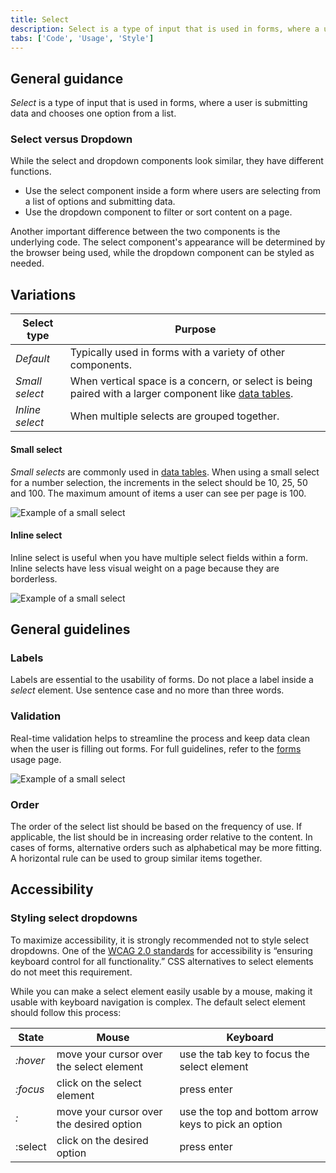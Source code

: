 ```yaml
---
title: Select
description: Select is a type of input that is used in forms, where a user is submitting data and chooses one option from a list.
tabs: ['Code', 'Usage', 'Style']
---
```


## General guidance

_Select_ is a type of input that is used in forms, where a user is submitting data and chooses one option from a list.

### Select versus Dropdown

While the select and dropdown components look similar, they have different functions.

- Use the select component inside a form where users are selecting from a list of options and submitting data.
- Use the dropdown component to filter or sort content on a page.

Another important difference between the two components is the underlying code. The select component's appearance will be determined by the browser being used, while the dropdown component can be styled as needed.

## Variations

| Select type     | Purpose                                                                                                                              |
| --------------- | ------------------------------------------------------------------------------------------------------------------------------------ |
| _Default_       | Typically used in forms with a variety of other components.                                                                          |
| _Small select_  | When vertical space is a concern, or select is being paired with a larger component like [data tables](/components/data-table/code). |
| _Inline select_ | When multiple selects are grouped together.                                                                                          |

#### Small select

_Small selects_ are commonly used in [data tables](/components/data-table/code). When using a small select for a number selection, the increments in the select should be 10, 25, 50 and 100. The maximum amount of items a user can see per page is 100.

<Row>
<Column colLg={8}>

![Example of a small select](images/select-usage-3.png)

</Column>
</Row>

#### Inline select

Inline select is useful when you have multiple select fields within a form. Inline selects have less visual weight on a page because they are borderless.

<Row>
<Column colLg={8}>

![Example of a small select](images/select-usage-4.png)

</Column>
</Row>

## General guidelines

### Labels

Labels are essential to the usability of forms. Do not place a label inside a _select_ element. Use sentence case and no more than three words.

### Validation

Real-time validation helps to streamline the process and keep data clean when the user is filling out forms. For full guidelines, refer to the [forms](/components/form/code) usage page.

<Row>
<Column colLg={8}>

![Example of a small select](images/select-usage-1.png)

</Column>
</Row>

### Order

The order of the select list should be based on the frequency of use. If applicable, the list should be in increasing order relative to the content. In cases of forms, alternative orders such as alphabetical may be more fitting. A horizontal rule can be used to group similar items together.

## Accessibility

### Styling select dropdowns

To maximize accessibility, it is strongly recommended not to style select dropdowns.
One of the [WCAG 2.0 standards](https://www.w3.org/TR/WCAG20-TECHS/G202.html) for accessibility is “ensuring keyboard control for all functionality.” CSS alternatives to select elements do not meet this requirement.

While you can make a select element easily usable by a mouse, making it usable with keyboard navigation is complex. The default select element should follow this process:

| State    | Mouse                                    | Keyboard                                            |
| -------- | ---------------------------------------- | --------------------------------------------------- |
| _:hover_ | move your cursor over the select element | use the tab key to focus the select element         |
| _:focus_ | click on the select element              | press enter                                         |
| _:_      | move your cursor over the desired option | use the top and bottom arrow keys to pick an option |
| :select  | click on the desired option              | press enter                                         |
